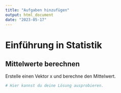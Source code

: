 ```yaml
---
title: "Aufgaben hinzufügen"
output: html_document
date: "2023-05-17"
---
```


# Einführung in Statistik

## Mittelwerte berechnen

Erstelle einen Vektor x und berechne den Mittelwert.

```r
# Hier kannst du deine Lösung ausprobieren.
```


